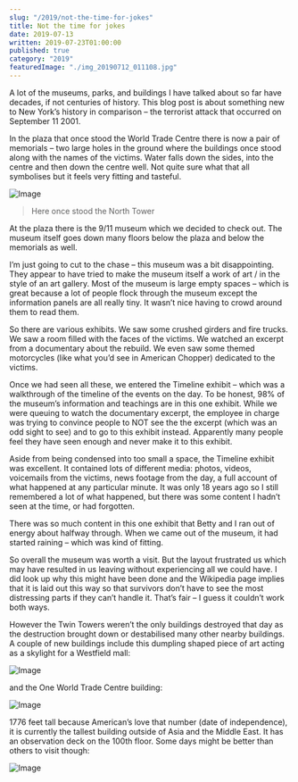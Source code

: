 ```yaml
---
slug: "/2019/not-the-time-for-jokes"
title: Not the time for jokes
date: 2019-07-13
written: 2019-07-23T01:00:00
published: true
category: "2019"
featuredImage: "./img_20190712_011108.jpg"
---
```


A lot of the museums, parks, and buildings I have talked about so far have decades, if not centuries of history. This blog post is about something new to New York’s history in comparison – the terrorist attack that occurred on September 11 2001.

In the plaza that once stood the World Trade Centre there is now a pair of memorials – two large holes in the ground where the buildings once stood along with the names of the victims. Water falls down the sides, into the centre and then down the centre well. Not quite sure what that all symbolises but it feels very fitting and tasteful.

![Image](img_20190712_011108.jpg)

> Here once stood the North Tower

At the plaza there is the 9/11 museum which we decided to check out. The museum itself goes down many floors below the plaza and below the memorials as well.

I’m just going to cut to the chase – this museum was a bit disappointing. They appear to have tried to make the museum itself a work of art / in the style of an art gallery. Most of the museum is large empty spaces – which is great because a lot of people flock through the museum except the information panels are all really tiny. It wasn’t nice having to crowd around them to read them.

So there are various exhibits. We saw some crushed girders and fire trucks. We saw a room filled with the faces of the victims. We watched an excerpt from a documentary about the rebuild. We even saw some themed motorcycles (like what you’d see in American Chopper) dedicated to the victims.

Once we had seen all these, we entered the Timeline exhibit – which was a walkthrough of the timeline of the events on the day. To be honest, 98% of the museum’s information and teachings are in this one exhibit. While we were queuing to watch the documentary excerpt, the employee in charge was trying to convince people to NOT see the the excerpt (which was an odd sight to see) and to go to this exhibit instead. Apparently many people feel they have seen enough and never make it to this exhibit.

Aside from being condensed into too small a space, the Timeline exhibit was excellent. It contained lots of different media: photos, videos, voicemails from the victims, news footage from the day, a full account of what happened at any particular minute. It was only 18 years ago so I still remembered a lot of what happened, but there was some content I hadn’t seen at the time, or had forgotten.

There was so much content in this one exhibit that Betty and I ran out of energy about halfway through. When we came out of the museum, it had started raining – which was kind of fitting.

So overall the museum was worth a visit. But the layout frustrated us which may have resulted in us leaving without experiencing all we could have. I did look up why this might have been done and the Wikipedia page implies that it is laid out this way so that survivors don’t have to see the most distressing parts if they can’t handle it. That’s fair – I guess it couldn’t work both ways.

However the Twin Towers weren’t the only buildings destroyed that day as the destruction brought down or destabilised many other nearby buildings. A couple of new buildings include this dumpling shaped piece of art acting as a skylight for a Westfield mall:

![Image](img_20190712_010500.jpg)

and the One World Trade Centre building:

![Image](img_20190712_011113.jpg)

1776 feet tall because American’s love that number (date of independence), it is currently the tallest building outside of Asia and the Middle East. It has an observation deck on the 100th floor. Some days might be better than others to visit though:

![Image](img_20190712_035337.jpg)